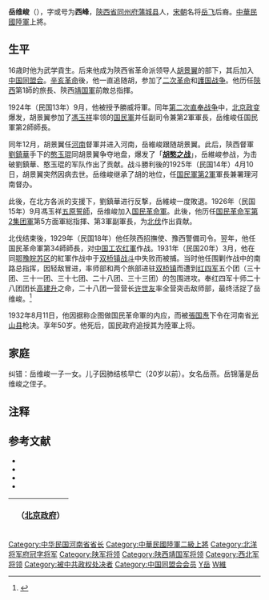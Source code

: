 '''岳维峻'''（{{bd|1883年||1932年|8月11日}}），字或号为'''西峰'''，[[陝西省|陝西省]][[同州府|同州府]][[蒲城县|蒲城县]]人，[[宋朝|宋朝]]名将[[岳飞|岳飞]]后裔。[[中華民國陸軍|中華民國陸軍]]上將。

==生平==
16歳时他为武学貢生。后来他成为陝西省革命派领导人[[胡景翼|胡景翼]]的部下，其后加入[[中国同盟会|中国同盟会]]。[[辛亥革命|辛亥革命]]後，他一直追随胡，参加了[[二次革命|二次革命]]和[[護国战争|護国战争]]。他历任[[陝西省_(中華民国)|陝西]]第1師的旅長、陝西[[靖国軍|靖国軍]]前敵总指揮。

1924年（民国13年）9月，他被授予勝威将軍。同年[[第二次直奉战争|第二次直奉战争]]中，[[北京政变_(1924年)|北京政变]]爆发，胡景翼参加了[[馮玉祥|馮玉祥]]率领的[[国民軍|国民軍]]并任副司令兼第2軍軍長，岳维峻任国民軍第2師師長。

同年12月，胡景翼任[[河南省_(中華民国)|河南]]督軍并进入河南，岳維峻跟随胡景翼。此后，陝西督軍[[劉鎮華|劉鎮華]]手下的[[憨玉琨|憨玉琨]]同胡景翼争夺地盘，爆发了「'''[[胡憨之战|胡憨之战]]'''」，岳維峻参战，为击破劉鎮華、憨玉琨的军队作出了贡献。战斗勝利後的1925年（民国14年）4月10日，胡景翼突然因病去世。岳维峻继承了胡的地位，任[[国民軍第2軍|国民軍第2軍]]軍長兼署理河南督办。

此後，在北方各派的支援下，劉鎮華进行反撃，岳維峻一度敗退。1926年（民国15年）9月馮玉祥[[五原誓師|五原誓師]]，岳维峻加入[[国民革命軍|国民革命軍]]。此後，他历任[[国民革命军第二集团军|国民革命军第2集团軍]]第5方面軍総指揮、第3軍副軍長，为[[北伐|北伐]]作出貢献。

北伐结束後，1929年（民国18年）他任陝西招撫使、豫西警備司令。翌年，他任国民革命軍第34師師長，对[[中国工农红軍|中国工农红軍]]作战。1931年（民国20年）3月，他在同[[鄂豫皖苏区|鄂豫皖苏区]]的紅軍作战中于[[双桥镇战斗|双桥镇战斗]]中失败而被捕。当时他任围剿作战中的南路总指挥，因轻敌冒进，率师部和两个旅部进驻[[双桥镇|双桥镇]]而遭到[[红四军_(红四方面军)|红四军]]五个团（三十团、三十一团、三十七团、二十八团、三十三团）的包围进攻。奉红四军十师二十八团团长[[高建升|高建升]]之命，二十八团一营营长[[许世友|许世友]]率全营突击敌师部，最终活捉了岳维峻。<ref>{{Cite web |url=http://cpc.people.com.cn/GB/85037/85038/7315060.html |title=张亚铎，许世友活捉岳维峻，中国共产党新闻网，于2012-2-15查阅 |access-date=2012-02-17 |archive-date=2020-04-12 |archive-url=https://web.archive.org/web/20200412164924/http://cpc.people.com.cn/GB/85037/85038/7315060.html |dead-url=no }}</ref>

1932年8月11日，他因据称企图做国民革命軍的内应，而被[[張国焘|張国焘]]下令在河南省[[光山县|光山县]]枪决。享年50岁。他死后，国民政府追授其为陸軍上将。

==家庭==
{{来源请求|岳维峻有一子[[岳锦藩|岳锦藩]]，岳锦藩生有三女一子。长女[[岳安娜|岳安娜]]，儿子[[岳继翼|岳继翼]]。}}
纠错：岳维峻一子一女。儿子因肺结核早亡（20岁以前）。女名岳燕。岳锦藩是岳维峻之侄子。

== 注释 ==

{{reflist}}

== 参考文献 ==
* <span style="font-size:90%;">{{Cite book<!--|和書-->|author = 来新夏等|title = 北洋軍閥史 下冊|year = 2000|publisher =  [[南開大学|南開大学]]出版社|isbn = 7-310-01517-7}}</span>
* <span style="font-size:90%;">{{Cite book<!--|和書-->|author = 劉紹唐主編|title = 民国人物小传 第1冊|year = 1975|publisher =  传記文学出版社|isbn = }}</span>
* <span style="font-size:90%;">{{Cite book<!--|和書-->|author = 徐友春主編|title = 民国人物大辞典 増訂版|year = 2007|publisher = 河北人民出版社|isbn = 978-7-202-03014-1}}</span>
* <span style="font-size:90%;">{{Cite book<!--|和書-->|author = 劉寿林等編|title = 民国職官年表|year = 1995|publisher = [[中華書局|中華書局]]|isbn = 7-101-01320-1}}</span>

{| class="wikitable" style="margin:0 auto"
|- 
!　{{CHN1912}}（[[中华民国北京政府|北京政府]]）
{{先代次代|[[河南省_(中華民国)|河南]]办理軍務收束事宜<br>（署理、河南督办）|<small>1925年4月 - 1926年3月</small>|[[胡景翼|胡景翼]]|[[寇英傑|寇英傑]]（豫軍总司令）}}
|}

{{河南行政长官|北}}
{{DEFAULTSORT:Yue岳}}
[[Category:中华民国河南省省长|Category:中华民国河南省省长]]
[[Category:中華民國陸軍二級上將|Category:中華民國陸軍二級上將]]
[[Category:北洋将军府冠字将军|Category:北洋将军府冠字将军]]
[[Category:陕军将领|Category:陕军将领]]
[[Category:陕西靖国军将领|Category:陕西靖国军将领]]
[[Category:西北军将领|Category:西北军将领]]
[[Category:被中共政权处决者|Category:被中共政权处决者]]
[[Category:中国同盟会会员|Category:中国同盟会会员]]
[[Category:蒲城人|Y岳]]
[[Category:岳姓|W維]]